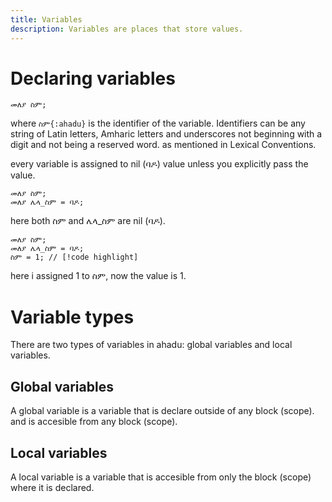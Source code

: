 ```yaml
---
title: Variables
description: Variables are places that store values.
---
```


# Declaring variables

```ahadu
መለያ ስም;
```

where `ስም{:ahadu}` is the identifier of the variable. Identifiers can be any string of Latin letters, Amharic letters and underscores not beginning with a digit and not being a reserved word. as mentioned in <Link className="text-primary hover:text-off-blue transition-colors" href='/en/docs/the-language#lexical-conventions'>Lexical Conventions</Link>.

every variable is assigned to nil (ባዶ) value unless you explicitly pass the value.

```ahadu showLineNumbers
መለያ ስም;
መለያ ሌላ_ስም = ባዶ;
```

here both ስም and ሌላ_ስም are nil (ባዶ).

```ahadu
መለያ ስም;
መለያ ሌላ_ስም = ባዶ;
ስም = 1; // [!code highlight]
```

here i assigned 1 to ስም, now the value is 1.

# Variable types

There are two types of variables in ahadu: global variables and local variables.

## Global variables

A global variable is a variable that is declare outside of any <Link className="text-primary hover:text-off-blue transition-colors" href='/en/docs/the-language/block-statements-and-grouping#block-statements'>block (scope)</Link>. and is accesible from any <Link className="text-primary hover:text-off-blue transition-colors" href='/en/docs/the-language/block-statements-and-grouping#block-statements'>block (scope)</Link>.

## Local variables

A local variable is a variable that is accesible from only the <Link className="text-primary hover:text-off-blue transition-colors" href='/en/docs/the-language/block-statements-and-grouping#block-statements'>block (scope)</Link> where it is declared.
